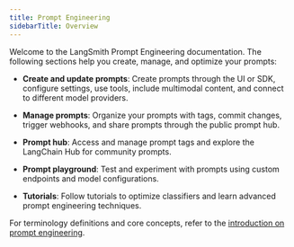 ```yaml
---
title: Prompt Engineering
sidebarTitle: Overview
---
```


Welcome to the LangSmith Prompt Engineering documentation. The following sections help you create, manage, and optimize your prompts:

- **Create and update prompts**: Create prompts through the UI or SDK, configure settings, use tools, include multimodal content, and connect to different model providers.

- **Manage prompts**: Organize your prompts with tags, commit changes, trigger webhooks, and share prompts through the public prompt hub.

- **Prompt hub**: Access and manage prompt tags and explore the LangChain Hub for community prompts.

- **Prompt playground**: Test and experiment with prompts using custom endpoints and model configurations.

- **Tutorials**: Follow tutorials to optimize classifiers and learn advanced prompt engineering techniques.

For terminology definitions and core concepts, refer to the [introduction on prompt engineering](/langsmith/prompt-engineering-concepts). 